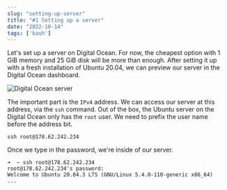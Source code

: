 ```yaml
---
slug: "setting-up-server"
title: "#1 Setting up a server"
date: "2022-10-14"
tags: ['bash']
---
```

Let's set up a server on Digital Ocean. For now, the cheapest option with 1 GiB memory and 25 GiB disk will be more than enough. After setting it up with a fresh installation of Ubuntu 20.04, we can preview our server in the Digital Ocean dashboard.

![Digital Ocean server](./server-1.png)

The important part is the ```IPv4``` address. We can access our server at this address, via the ```ssh``` command. Out of the box, the Ubuntu server on the Digital Ocean only has the ```root``` user. We need to prefix the user name before the address bit.

```
ssh root@178.62.242.234
```

Once we type in the password, we're inside of our server.

```
➜  ~ ssh root@178.62.242.234
root@178.62.242.234's password: 
Welcome to Ubuntu 20.04.3 LTS (GNU/Linux 5.4.0-110-generic x86_64)
...
```